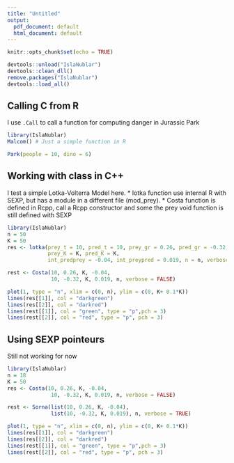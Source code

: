 ```yaml
---
title: "Untitled"
output:
  pdf_document: default
  html_document: default
---
```


```r
knitr::opts_chunk$set(echo = TRUE)
```


```r
devtools::unload("IslaNublar")
devtools::clean_dll()
remove.packages("IslaNublar")
devtools::load_all()
```

## Calling C from R

I use `.Call` to call a function for computing danger in Jurassic Park

```r
library(IslaNublar)
Malcom() # Just a simple function in R

Park(people = 10, dino = 6)
```

## Working with class in C++

I test a simple Lotka-Volterra Model here. 
* lotka function use internal R with SEXP, but has a module in a different file (mod_prey).
* Costa function is defined in Rcpp, call a Rcpp constructor and some the prey void function is still defined with SEXP

```r
library(IslaNublar)
n = 50
K = 50
res <- lotka(prey_t = 10, pred_t = 10, prey_gr = 0.26, pred_gr = -0.32,
             prey_K = K, pred_K = K, 
             int_predprey = -0.04, int_preypred = 0.019, n = n, verbose = FALSE)

rest <- Costa(10, 0.26, K, -0.04,
              10, -0.32, K, 0.019, n, verbose = FALSE)

plot(1, type = "n", xlim = c(0, n), ylim = c(0, K+ 0.1*K))
lines(res[[1]], col = "darkgreen")
lines(res[[2]], col = "darkred")
lines(rest[[1]], col = "green", type = "p",pch = 3)
lines(rest[[2]], col = "red", type = "p", pch = 3)
```
## Using SEXP pointeurs

Still not working for now

```r
library(IslaNublar)
n = 18
K = 50
res <- Costa(10, 0.26, K, -0.04,
              10, -0.32, K, 0.019, n, verbose = FALSE)

rest <- Sorna(list(10, 0.26, K, -0.04),
              list(10, -0.32, K, 0.019), n, verbose = TRUE)

plot(1, type = "n", xlim = c(0, n), ylim = c(0, K+ 0.1*K))
lines(res[[1]], col = "darkgreen")
lines(res[[2]], col = "darkred")
lines(rest[[1]], col = "green", type = "p",pch = 3)
lines(rest[[2]], col = "red", type = "p", pch = 3)
```

